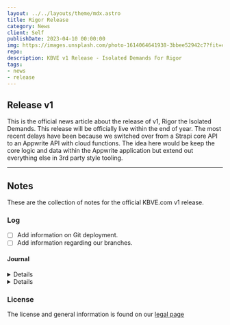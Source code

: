 ```yaml
---
layout: ../../layouts/theme/mdx.astro
title: Rigor Release
category: News
client: Self
publishDate: 2023-04-10 00:00:00
img: https://images.unsplash.com/photo-1614064641938-3bbee52942c7?fit=crop&w=1400&h=700&q=75
repo:
description: KBVE v1 Release - Isolated Demands For Rigor
tags:
- news
- release
---
```



## Release v1

This is the official news article about the release of v1, Rigor the Isolated Demands.
This release will be officially live within the end of year. 
The most recent delays have been because we switched over from a Strapi core API to an Appwrite API with cloud functions. The idea here would be keep the core logic and data within the Appwrite application but extend out everything else in 3rd party style tooling.

---

## Notes

These are the collection of notes for the official KBVE.com v1 release.

### Log

- [ ] Add information on Git deployment.
- [ ] Add information regarding our branches.

#### Journal


<Details title="2023-06-10">
We started to ship out the login screen and will be shipping out the profile soon.
</Details>

<Details data="2023-04-14">
Testing the news aspect of the website.
</Details>

### License

The license and general information is found on our [legal page](https://kbve.com/legal/)
